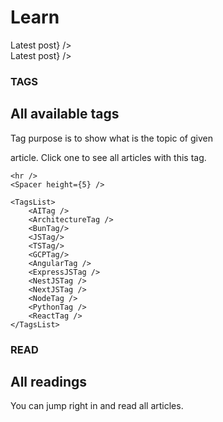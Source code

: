 
# Learn

<div className="block md:hidden lg:hidden">
    <Bleed>
        <HeroLearnCard
            category={latestReading.color}
            link={latestReading.link}
            tag={latestReading.tag}
            image={latestReading.image}
            author={latestReading.author}
            createdAt={latestReading.createdAt}
            title={latestReading.title}
            descriptionTextLines={latestReading.descriptionTextLines}
            label={<>Latest post</>}
        />
    </Bleed>
</div>
<div className="hidden md:block">
    <HeroLearnCard
        category={latestReading.color}
        link={latestReading.link}
        tag={latestReading.tag}
        image={latestReading.image}
        author={latestReading.author}
        createdAt={latestReading.createdAt}
        title={latestReading.title}
        descriptionTextLines={latestReading.descriptionTextLines}
        label={<>Latest post</>}
    />
</div>

<PinnedPosts posts={pinnedPosts} />

<article className="bg-neutral-500 bg-opacity-10 mt-10 mb-10 p-2 pb-5 rounded-3xl">
    <h3 className="text-lg mb-2 text-gray-500 font-bold">TAGS</h3>
    <h2 className="text-4xl mb-3 font-bold">All available tags</h2>
    <p className="text-gray-500">Tag purpose is to show what is the topic of given</p>
    <p className="mb-5 text-gray-500">article. Click one to see all articles with this tag.</p>

    <hr />
    <Spacer height={5} />

    <TagsList>
        <AITag />
        <ArchitectureTag />
        <BunTag/>
        <JSTag/>
        <TSTag/>
        <GCPTag/>
        <AngularTag />
        <ExpressJSTag />
        <NestJSTag />
        <NextJSTag />
        <NodeTag />
        <PythonTag />
        <ReactTag />
    </TagsList>
</article>

<h3 className="text-lg mb-2 text-gray-500 font-bold">READ</h3>
<h2 className="text-4xl mb-3 font-bold">All readings</h2>
<p className="mb-10 text-gray-500">You can jump right in and read all articles.</p>

<PostsList posts={AllPosts} />
